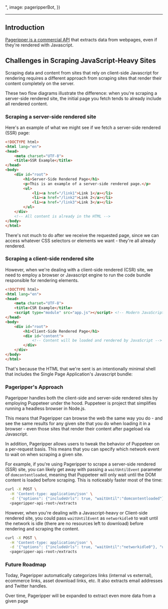 ",
    image: pageripperBot,
})

--- 



## Introduction

[Pageripper is a commercial API](https://rapidapi.com/zackproser/api/pageripper/) that extracts data from webpages, even if they're rendered with Javascript. 

## Challenges in Scraping JavaScript-Heavy Sites

Scraping data and content from sites that rely on client-side Javascript for rendering requires a different approach from scraping sites that render their content 
completely on the server. 

These two flow diagrams illustrate the difference: when you're scraping a server-side rendered site, the initial page you fetch tends to already include all rendered content.

### Scraping a server-side rendered site 

Here's an example of what we might see if we fetch a server-side rendered (SSR) page: 

```html
<!DOCTYPE html>
<html lang="en">
<head>
    <meta charset="UTF-8">
    <title>SSR Example</title>
</head>
<body>
    <div id="root">
        <h1>Server-Side Rendered Page</h1>
        <p>This is an example of a server-side rendered page.</p>
        <ul>
            <li><a href="/link1">Link 1</a></li>
            <li><a href="/link2">Link 2</a></li>
            <li><a href="/link3">Link 3</a></li>
        </ul>
    </div>
    <!-- All content is already in the HTML -->
</body>
</html>

```

There's not much to do after we receive the requested page, since we can access whatever CSS selectors or elements we want - they're all already rendered.



### Scraping a client-side rendered site

However, when we're dealing with a client-side rendered (CSR) site, we need to employ a browser or Javascript engine to run the code bundle responsible for rendering elements. 

```html
<!DOCTYPE html>
<html lang="en">
<head>
    <meta charset="UTF-8">
    <title>CSR Example</title>
    <script type="module" src="app.js"></script> <!-- Modern JavaScript module -->
</head>
<body>
    <div id="root">
        <h1>Client-Side Rendered Page</h1>
        <div id="content">
            <!-- Content will be loaded and rendered by JavaScript -->
        </div>
    </div>
</body>
</html>
```
That's because the HTML that we're sent is an intentionally minimal shell that includes the Single Page Application's Javascript bundle: 



### Pageripper's Approach

Pageripper handles both the client-side and server-side rendered sites by employing Puppeteer under the hood. Puppeteer is project that simplifies running a headless browser in Node.js. 



This means that Pageripper can browse the web the same way you do - and see the same results for any given site that you do when loading it in a browser - even those sites that 
render their content after pageload via Javascript.

In addition, Pageripper allows users to tweak the behavior of Puppeteer on a per-request basis. This means that you can specify which network event to wait on when scraping a given site. 

For example, if you're using Pageripper to scrape a server-side rendered (SSR) site, you can likely get away with passing a `waitUntilEvent` parameter of `domcontentloaded`, meaning that Puppeteer will only 
wait until the DOM content is loaded before scraping. This is noticeably faster most of the time: 

```bash
curl -X POST \
  -H 'Content-type: application/json' \
  -d '{"options": {"includeUrls": true, "waitUntil":"domcontentloaded"}, "url": "https://nytimes.com"}' \
  <pageripper-api-root>/extracts
```

However, when you're dealing with a Javascript-heavy or Client-side rendered site, you could pass `waitUntilEvent` as `networkidle0` to wait until the network is idle (there are no resources left to download) before rendering and scraping the content.

```bash
curl -X POST \
  -H 'Content-type: application/json' \
  -d '{"options": {"includeUrls": true, "waitUntil":"networkidle0"}, "url": "https://zackproser.com"}' \
  <pageripper-api-root>/extracts
```

### Future Roadmap

Today, Pageripper automatically categorizes links (internal vs external), ecommerce links, asset download links, etc. It also extracts email addresses and Twitter handles. 

Over time, Pageripper will be expanded to extract even more data from a given page



